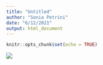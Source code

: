 ```yaml
---
title: "Untitled"
author: "Sonia Petrini"
date: "6/12/2021"
output: html_document
---
```


```r
knitr::opts_chunk$set(echo = TRUE)
```


![](wines.jpeg)